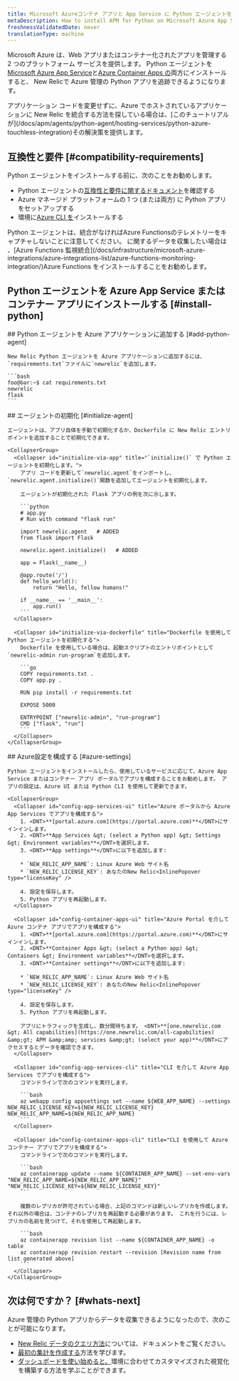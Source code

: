 ```yaml
---
title: Microsoft Azureコンテナ アプリと App Service に Python エージェントをインストールする
metaDescription: How to install APM for Python on Microsoft Azure App Services and Container Apps.
freshnessValidatedDate: never
translationType: machine
---
```


Microsoft Azure は、Web アプリまたはコンテナー化されたアプリを管理する 2 つのプラットフォーム サービスを提供します。 Python エージェントを[Microsoft Azure App Service](https://learn.microsoft.com/en-us/azure/app-service/overview)と[Azure Container Apps の](https://learn.microsoft.com/en-us/azure/container-apps/overview)両方にインストールすると、 New Relicで Azure 管理の Python アプリを追跡できるようになります。

<Callout variant="tip" title="代替アプローチ">
  アプリケーション コードを変更せずに、Azure でホストされているアプリケーションに New Relic を統合する方法を探している場合は、[このチュートリアルが](/docs/apm/agents/python-agent/hosting-services/python-azure-touchless-integration)その解決策を提供します。
</Callout>

## 互換性と要件 [#compatibility-requirements]

Python エージェントをインストールする前に、次のことをお勧めします。

* Python エージェントの[互換性と要件に関するドキュメント](/docs/agents/python-agent/getting-started/compatibility-requirements-python-agent)を確認する
* Azure マネージド プラットフォームの 1 つ (または両方) に Python アプリをセットアップする
* 環境に[Azure CLI を](https://learn.microsoft.com/en-us/cli/azure/install-azure-cli-macos)インストールする

<Callout variant="tip" title="情報">
  Python エージェントは、統合がなければAzure Functionsのテレメトリーをキャプチャしないことに注意してください。 に関するデータを収集したい場合は 、[Azure Functions 監視統合](/docs/infrastructure/microsoft-azure-integrations/azure-integrations-list/azure-functions-monitoring-integration/)Azure Functions をインストールすることをお勧めします。
</Callout>

## Python エージェントを Azure App Service またはコンテナー アプリにインストールする [#install-python]

<Steps>
  <Step>
    ## Python エージェントを Azure アプリケーションに追加する [#add-python-agent]

    New Relic Python エージェントを Azure アプリケーションに追加するには、 `requirements.txt`ファイルに`newrelic`を追加します。

    ```bash
    foo@bar:~$ cat requirements.txt 
    newrelic
    flask
    ```
  </Step>

  <Step>
    ## エージェントの初期化 [#initialize-agent]

    エージェントは、アプリ自体を手動で初期化するか、Dockerfile に New Relic エントリポイントを追加することで初期化できます。

    <CollapserGroup>
      <Collapser id="initialize-via-app" title="`initialize()` で Python エージェントを初期化します。">
        アプリ コードを更新して`newrelic.agent`をインポートし、 `newrelic.agent.initialize()`関数を追加してエージェントを初期化します。

        エージェントが初期化された Flask アプリの例を次に示します。

        ```python
        # app.py
        # Run with command "flask run"

        import newrelic.agent   # ADDED
        from flask import Flask

        newrelic.agent.initialize()   # ADDED

        app = Flask(__name__)

        @app.route('/')
        def hello_world():
            return "Hello, fellow humans!"

        if __name__ == '__main__':
            app.run()
        ```
      </Collapser>

      <Collapser id="initialize-via-dockerfile" title="Dockerfile を使用して Python エージェントを初期化する">
        Dockerfile を使用している場合は、起動スクリプトのエントリポイントとして`newrelic-admin run-program`を追加します。

        ```go
        COPY requirements.txt .
        COPY app.py .

        RUN pip install -r requirements.txt

        EXPOSE 5000

        ENTRYPOINT ["newrelic-admin", "run-program"]
        CMD ["flask", "run"]
        ```
      </Collapser>
    </CollapserGroup>
  </Step>

  <Step>
    ## Azure設定を構成する [#azure-settings]

    Python エージェントをインストールしたら、使用しているサービスに応じて、Azure App Service またはコンテナー アプリ ポータルでアプリを構成することをお勧めします。 アプリの設定は、Azure UI または Python CLI を使用して更新できます。

    <CollapserGroup>
      <Collapser id="config-app-services-ui" title="Azure ポータルから Azure App Services でアプリを構成する">
        1. <DNT>**[portal.azure.com](https://portal.azure.com)**</DNT>にサインインします。
        2. <DNT>**App Services &gt; (select a Python app) &gt; Settings &gt; Environment variables**</DNT>を選択します。
        3. <DNT>**App settings**</DNT>に以下を追加します:

        * `NEW_RELIC_APP_NAME`: Linux Azure Web サイト名
        * `NEW_RELIC_LICENSE_KEY`: あなたのNew Relic<InlinePopover type="licenseKey" />

        4. 設定を保存します。
        5. Python アプリを再起動します。
      </Collapser>

      <Collapser id="config-container-apps-ui" title="Azure Portal を介して Azure コンテナ アプリでアプリを構成する">
        1. <DNT>**[portal.azure.com](https://portal.azure.com)**</DNT>にサインインします。
        2. <DNT>**Container Apps &gt; (select a Python app) &gt; Containers &gt; Environment variables**</DNT>を選択します。
        3. <DNT>**Container settings**</DNT>に以下を追加します:

        * `NEW_RELIC_APP_NAME`: Linux Azure Web サイト名
        * `NEW_RELIC_LICENSE_KEY`: あなたのNew Relic<InlinePopover type="licenseKey" />

        4. 設定を保存します。
        5. Python アプリを再起動します。

        アプリにトラフィックを生成し、数分間待ちます。 <DNT>**[one.newrelic.com &gt; All capabilities](https://one.newrelic.com/all-capabilities) &amp;gt; APM &amp;amp; services &amp;gt; (select your app)**</DNT>にアクセスするとデータを確認できます。
      </Collapser>

      <Collapser id="config-app-services-cli" title="CLI を介して Azure App Services でアプリを構成する">
        コマンドラインで次のコマンドを実行します。

        ```bash
        az webapp config appsettings set --name ${WEB_APP_NAME} --settings NEW_RELIC_LICENSE_KEY=${NEW_RELIC_LICENSE_KEY} NEW_RELIC_APP_NAME=${NEW_RELIC_APP_NAME}
        ```
      </Collapser>

      <Collapser id="config-container-apps-cli" title="CLI を使用して Azure コンテナー アプリでアプリを構成する">
        コマンドラインで次のコマンドを実行します。

        ```bash
        az containerapp update --name ${CONTAINER_APP_NAME} --set-env-vars "NEW_RELIC_APP_NAME=${NEW_RELIC_APP_NAME}" "NEW_RELIC_LICENSE_KEY=${NEW_RELIC_LICENSE_KEY}"
        ```

        複数のレプリカが許可されている場合、上記のコマンドは新しいレプリカを作成します。 それ以外の場合は、コンテナのレプリカを再起動する必要があります。 これを行うには、レプリカの名前を見つけて、それを使用して再起動します。

        ```bash
        az containerapp revision list --name ${CONTAINER_APP_NAME} -o table
        az containerapp revision restart --revision [Revision name from list generated above]
        ```
      </Collapser>
    </CollapserGroup>
  </Step>
</Steps>

## 次は何ですか？ [#whats-next]

Azure 管理の Python アプリからデータを収集できるようになったので、次のことが可能になります。

* [New Relic データのクエリ方法](/docs/query-your-data/explore-query-data/get-started/introduction-querying-new-relic-data)については、ドキュメントをご覧ください。
* [最初の集計を作成する](/docs/alerts/create-alert/create-alert-condition/alert-conditions)方法を学びます。
* [ダッシュボードを使い始めると、](/docs/query-your-data/explore-query-data/dashboards/introduction-dashboards)環境に合わせてカスタマイズされた視覚化を構築する方法を学ぶことができます。